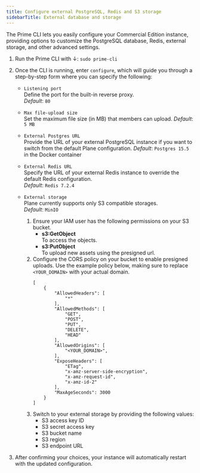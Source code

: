 ```yaml
---
title: Configure external PostgreSQL, Redis and S3 storage
sidebarTitle: External database and storage
---
```



The Prime CLI lets you easily configure your Commercial Edition instance, providing options to customize the PostgreSQL database, Redis, external storage, and other advanced settings.

1.  Run the Prime CLI with ↓:
    ```sudo prime-cli``` 

2. Once the CLI is running, enter `configure`, which will guide you through a step-by-step form where you can specify the following:
    
    - `Listening port`  
        Define the port for the built-in reverse proxy.  
        *Default*: `80`

    - `Max file-upload size`  
        Set the maximum file size (in MB) that members can upload.
        *Default*: `5 MB`

    - `External Postgres URL`  
        Provide the URL of your external PostgreSQL instance if you want to switch from the default Plane configuration.
        *Default*: `Postgres 15.5` in the Docker container

    - `External Redis URL`  
        Specify the URL of your external Redis instance to override the default Redis configuration.  
        *Default*: `Redis 7.2.4`

    - `External storage`   
       Plane currently supports only S3 compatible storages.  
       *Default*: `MinIO` 

       1. Ensure your IAM user has the following permissions on your S3 bucket.
            - **s3:GetObject**  
            To access the objects.
            - **s3:PutObject**  
            To upload new assets using the presigned url. 
        2. Configure the CORS policy on your bucket to enable presigned uploads. Use the example policy below, making sure to replace `<YOUR_DOMAIN>` with your actual domain.
            ```
            [
                {
                    "AllowedHeaders": [
                        "*"
                    ],
                    "AllowedMethods": [
                        "GET",
                        "POST",
                        "PUT",
                        "DELETE",
                        "HEAD"
                    ],
                    "AllowedOrigins": [
                        "<YOUR_DOMAIN>",
                    ],
                    "ExposeHeaders": [
                        "ETag",
                        "x-amz-server-side-encryption",
                        "x-amz-request-id",
                        "x-amz-id-2"
                    ],
                    "MaxAgeSeconds": 3000
                }
            ]
            ```
        3. Switch to your external storage by providing the following values:
            - S3 access key ID 
            - S3 secret access key
            - S3 bucket name
            - S3 region 
            - S3 endpoint URL

3. After confirming your choices, your instance will automatically restart with the updated configuration.

